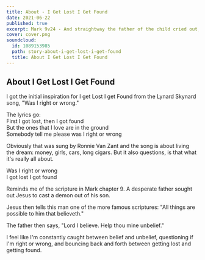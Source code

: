 ```yaml
---
title: About - I Get Lost I Get Found
date: 2021-06-22
published: true
excerpt: Mark 9v24 - And straightway the father of the child cried out, and said with tears, Lord, I believe; help thou mine aunbelief.
cover: cover.png
soundcloud:
  id: 1089153985 
  path: story-about-i-get-lost-i-get-found
  title: About I Get Lost I Get Found
---
```


## About I Get Lost I Get Found

I got the initial inspiration for I get Lost I get Found from the Lynard Skynard song, "Was I right or wrong."  

The lyrics go:  
First I got lost, then I got found  
But the ones that I love are in the ground  
Somebody tell me please was I right or wrong  

Obviously that was sung by Ronnie Van Zant and the song is about living the dream: money, girls, cars, long cigars. But it also questions, is that what it's really all about.  

Was I right or wrong  
I got lost I got found  

Reminds me of the scripture in Mark chapter 9. A desperate father sought out Jesus to cast a demon out of his son.  

Jesus then tells this man one of the more famous scriptures: "All things are possible to him that believeth."  

The father then says, "Lord I believe. Help thou mine unbelief."  

I feel like I'm constantly caught between belief and unbelief, questioning if I'm right or wrong, and bouncing back and forth between getting lost and getting found.  